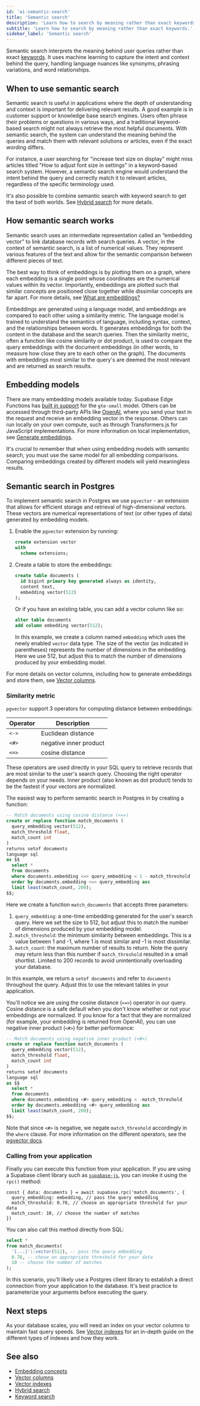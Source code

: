 ```yaml
---
id: 'ai-semantic-search'
title: 'Semantic search'
description: 'Learn how to search by meaning rather than exact keywords.'
subtitle: 'Learn how to search by meaning rather than exact keywords.'
sidebar_label: 'Semantic search'
---
```


Semantic search interprets the meaning behind user queries rather than exact [keywords](/docs/guides/ai/keyword-search). It uses machine learning to capture the intent and context behind the query, handling language nuances like synonyms, phrasing variations, and word relationships.

## When to use semantic search

Semantic search is useful in applications where the depth of understanding and context is important for delivering relevant results. A good example is in customer support or knowledge base search engines. Users often phrase their problems or questions in various ways, and a traditional keyword-based search might not always retrieve the most helpful documents. With semantic search, the system can understand the meaning behind the queries and match them with relevant solutions or articles, even if the exact wording differs.

For instance, a user searching for "increase text size on display" might miss articles titled "How to adjust font size in settings" in a keyword-based search system. However, a semantic search engine would understand the intent behind the query and correctly match it to relevant articles, regardless of the specific terminology used.

It's also possible to combine semantic search with keyword search to get the best of both worlds. See [Hybrid search](/docs/guides/ai/hybrid-search) for more details.

## How semantic search works

Semantic search uses an intermediate representation called an “embedding vector” to link database records with search queries. A vector, in the context of semantic search, is a list of numerical values. They represent various features of the text and allow for the semantic comparison between different pieces of text.

The best way to think of embeddings is by plotting them on a graph, where each embedding is a single point whose coordinates are the numerical values within its vector. Importantly, embeddings are plotted such that similar concepts are positioned close together while dissimilar concepts are far apart. For more details, see [What are embeddings?](/docs/guides/ai/concepts#what-are-embeddings)

Embeddings are generated using a language model, and embeddings are compared to each other using a similarity metric. The language model is trained to understand the semantics of language, including syntax, context, and the relationships between words. It generates embeddings for both the content in the database and the search queries. Then the similarity metric, often a function like cosine similarity or dot product, is used to compare the query embeddings with the document embeddings (in other words, to measure how close they are to each other on the graph). The documents with embeddings most similar to the query's are deemed the most relevant and are returned as search results.

## Embedding models

There are many embedding models available today. Supabase Edge Functions has [built in support](/docs/guides/functions/examples/semantic-search) for the `gte-small` model. Others can be accessed through third-party APIs like [OpenAI](https://platform.openai.com/docs/guides/embeddings), where you send your text in the request and receive an embedding vector in the response. Others can run locally on your own compute, such as through Transformers.js for JavaScript implementations. For more information on local implementation, see [Generate embeddings](/docs/guides/ai/quickstarts/generate-text-embeddings).

It's crucial to remember that when using embedding models with semantic search, you must use the same model for all embedding comparisons. Comparing embeddings created by different models will yield meaningless results.

## Semantic search in Postgres

To implement semantic search in Postgres we use `pgvector` - an extension that allows for efficient storage and retrieval of high-dimensional vectors. These vectors are numerical representations of text (or other types of data) generated by embedding models.

1. Enable the `pgvector` extension by running:

   ```sql
   create extension vector
   with
     schema extensions;
   ```

1. Create a table to store the embeddings:

   ```sql
   create table documents (
     id bigint primary key generated always as identity,
     content text,
     embedding vector(512)
   );
   ```

   Or if you have an existing table, you can add a vector column like so:

   ```sql
   alter table documents
   add column embedding vector(512);
   ```

   In this example, we create a column named `embedding` which uses the newly enabled `vector` data type. The size of the vector (as indicated in parentheses) represents the number of dimensions in the embedding. Here we use 512, but adjust this to match the number of dimensions produced by your embedding model.

For more details on vector columns, including how to generate embeddings and store them, see [Vector columns](/docs/guides/ai/vector-columns).

### Similarity metric

`pgvector` support 3 operators for computing distance between embeddings:

| **Operator** | **Description**        |
| ------------ | ---------------------- |
| `<->`        | Euclidean distance     |
| `<#>`        | negative inner product |
| `<=>`        | cosine distance        |

These operators are used directly in your SQL query to retrieve records that are most similar to the user's search query. Choosing the right operator depends on your needs. Inner product (also known as dot product) tends to be the fastest if your vectors are normalized.

The easiest way to perform semantic search in Postgres in by creating a function:

```sql
-- Match documents using cosine distance (<=>)
create or replace function match_documents (
  query_embedding vector(512),
  match_threshold float,
  match_count int
)
returns setof documents
language sql
as $$
  select *
  from documents
  where documents.embedding <=> query_embedding < 1 - match_threshold
  order by documents.embedding <=> query_embedding asc
  limit least(match_count, 200);
$$;
```

Here we create a function `match_documents` that accepts three parameters:

1. `query_embedding`: a one-time embedding generated for the user's search query. Here we set the size to 512, but adjust this to match the number of dimensions produced by your embedding model.
1. `match_threshold`: the minimum similarity between embeddings. This is a value between 1 and -1, where 1 is most similar and -1 is most dissimilar.
1. `match_count`: the maximum number of results to return. Note the query may return less than this number if `match_threshold` resulted in a small shortlist. Limited to 200 records to avoid unintentionally overloading your database.

In this example, we return a `setof documents` and refer to `documents` throughout the query. Adjust this to use the relevant tables in your application.

You'll notice we are using the cosine distance (`<=>`) operator in our query. Cosine distance is a safe default when you don't know whether or not your embeddings are normalized. If you know for a fact that they are normalized (for example, your embedding is returned from OpenAI), you can use negative inner product (`<#>`) for better performance:

```sql
-- Match documents using negative inner product (<#>)
create or replace function match_documents (
  query_embedding vector(512),
  match_threshold float,
  match_count int
)
returns setof documents
language sql
as $$
  select *
  from documents
  where documents.embedding <#> query_embedding < -match_threshold
  order by documents.embedding <#> query_embedding asc
  limit least(match_count, 200);
$$;
```

Note that since `<#>` is negative, we negate `match_threshold` accordingly in the `where` clause. For more information on the different operators, see the [pgvector docs](https://github.com/pgvector/pgvector?tab=readme-ov-file#vector-operators).

### Calling from your application

Finally you can execute this function from your application. If you are using a Supabase client library such as [`supabase-js`](https://github.com/supabase/supabase-js), you can invoke it using the `rpc()` method:

```tsx
const { data: documents } = await supabase.rpc('match_documents', {
  query_embedding: embedding, // pass the query embedding
  match_threshold: 0.78, // choose an appropriate threshold for your data
  match_count: 10, // choose the number of matches
})
```

You can also call this method directly from SQL:

```sql
select *
from match_documents(
  '[...]'::vector(512), -- pass the query embedding
  0.78, -- chose an appropriate threshold for your data
  10 -- choose the number of matches
);
```

In this scenario, you'll likely use a Postgres client library to establish a direct connection from your application to the database. It's best practice to parameterize your arguments before executing the query.

## Next steps

As your database scales, you will need an index on your vector columns to maintain fast query speeds. See [Vector indexes](/docs/guides/ai/vector-indexes) for an in-depth guide on the different types of indexes and how they work.

## See also

- [Embedding concepts](/docs/guides/ai/concepts)
- [Vector columns](/docs/guides/ai/vector-columns)
- [Vector indexes](/docs/guides/ai/vector-indexes)
- [Hybrid search](/docs/guides/ai/hybrid-search)
- [Keyword search](/docs/guides/ai/keyword-search)

